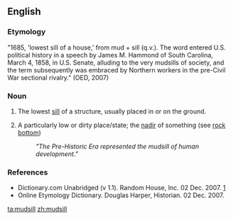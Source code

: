 ==English==

===Etymology===
"1685, 'lowest sill of a house,' from mud + sill (q.v.). The word entered U.S. political history in a speech by James M. Hammond of South Carolina, March 4, 1858, in U.S. Senate, alluding to the very mudsills of society, and the term subsequently was embraced by Northern workers in the pre-Civil War sectional rivalry." (OED, 2007)

===Noun===
{{en-noun}}

# The lowest [[sill]] of a structure, usually placed in or on the ground.
# {{figuratively}} A particularly low or dirty place/state; the [[nadir]] of something (see [[rock bottom]])
#: ''"The Pre-Historic Era represented the mudsill of human development."''

===References===

* Dictionary.com Unabridged (v 1.1). Random House, Inc. 02 Dec. 2007. [http://dictionary.reference.com/browse/mudsill]
* Online Etymology Dictionary. Douglas Harper, Historian. 02 Dec. 2007.

[[ta:mudsill]]
[[zh:mudsill]]